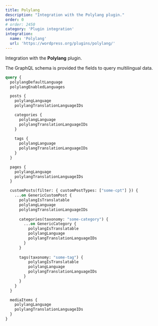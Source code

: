 ```yaml
---
title: Polylang
description: "Integration with the Polylang plugin."
order: 0
# order: 2450
category: 'Plugin integration'
integration:
  name: 'Polylang'
  url: 'https://wordpress.org/plugins/polylang/'
---
```


Integration with the **Polylang** plugin.

The GraphQL schema is provided the fields to query multilingual data.

```graphql
query {
  polylangDefaultLanguage
  polylangEnabledLanguages

  posts {
    polylangLanguage
    polylangTranslationLanguageIDs

    categories {
      polylangLanguage
      polylangTranslationLanguageIDs
    }
    
    tags {
      polylangLanguage
      polylangTranslationLanguageIDs
    }
  }

  pages {
    polylangLanguage
    polylangTranslationLanguageIDs
  }

  customPosts(filter: { customPostTypes: ["some-cpt"] }) {
    ...on GenericCustomPost {
      polylangIsTranslatable
      polylangLanguage
      polylangTranslationLanguageIDs
      
      categories(taxonomy: "some-category") {
        ...on GenericCategory {
          polylangIsTranslatable
          polylangLanguage
          polylangTranslationLanguageIDs
        }
      }
      
      tags(taxonomy: "some-tag") {
          polylangIsTranslatable
          polylangLanguage
          polylangTranslationLanguageIDs
        }
      }
    }
  }

  mediaItems {
    polylangLanguage
    polylangTranslationLanguageIDs
  }
}
```
